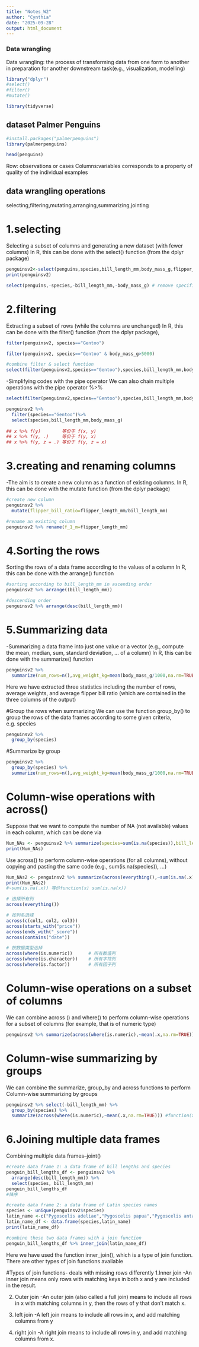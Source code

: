 ```yaml
---
title: "Notes_W2"
author: "Cynthia"
date: "2025-09-28"
output: html_document
---
```

### Data wrangling

Data wrangling: the process of transforming data from one form to another in preparation for another downstream task(e.g., visualization, modelling)


```r
library("dplyr")
#select()
#filter()
#mutate()
```

```r
library(tidyverse)
```

## dataset Palmer Penguins
```r
#install.packages("palmerpenguins")
library(palmerpenguins)
```

```r
head(penguins)
```

Row: observations or cases
Columns:variables corresponds to a property of quality of the individual examples

## data wrangling operations
selecting,filtering,mutating,arranging,summarizing,jointing


# 1.selecting
Selecting a subset of columns and generating a new dataset (with fewer columns)
In R, this can be done with the select() function (from the dplyr package)

```r
penguinsv2<-select(penguins,species,bill_length_mm,body_mass_g,flipper_length_mm)
print(penguinsv2)

select(penguins,-species,-bill_length_mm,-body_mass_g) # remove specific columns
```

# 2.filtering
Extracting a subset of rows (while the columns are unchanged)
In R, this can be done with the filter() function (from the dplyr package),

```r
filter(penguinsv2, species=="Gentoo")

filter(penguinsv2, species=="Gentoo" & body_mass_g>5000)
```
```r
#combine filter & select function
select(filter(penguinsv2,species=="Gentoo"),species,bill_length_mm,body_mass_g)
```
-Simplifying codes with the pipe operator
We can also chain multiple operations with the pipe operator %>%
```r
select(filter(penguinsv2,species=="Gentoo"),species,bill_length_mm,body_mass_g)

penguinsv2 %>%
  filter(species=="Gentoo")%>%
  select(species,bill_length_mm,body_mass_g)
 
## x %>% f(y)        等价于 f(x, y)
## x %>% f(y, .)     等价于 f(y, x)
## x %>% f(y, z = .) 等价于 f(y, z = x)
```

# 3.creating and renaming columns
-The aim is to create a new column as a function of existing columns.
In R, this can be done with the mutate function (from the dplyr package)

```r
#create new column
penguinsv2 %>%
  mutate(flipper_bill_ratio=flipper_length_mm/bill_length_mm)

#rename an existing column
penguinsv2 %>% rename(f_1_m=flipper_length_mm)
```

# 4.Sorting the rows
Sorting the rows of a data frame according to the values of a column
In R, this can be done with the arrange() function
```r
#sorting according to bill_length_mm in ascending order
penguinsv2 %>% arrange((bill_length_mm))

#descending order
penguinsv2 %>% arrange(desc(bill_length_mm)) 
```

# 5.Summarizing data
-Summarizing a data frame into just one value or a vector (e.g., compute the mean, median, sum, standard deviation, ... of a column)
In R, this can be done with the summarize() function

```r
penguinsv2 %>%
  summarize(num_rows=n(),avg_weight_kg=mean(body_mass_g/1000,na.rm=TRUE),avg_flipper_bill_ratio=mean(flipper_length_mm/bill_length_mm,na.rm=TRUE))
```
Here we have extracted three statistics including the number of rows, average weights, and average flipper bill ratio (which are contained in the three columns of the output)

#Group the rows when summarizing
We can use the function group_by() to group the rows of the data frames according to some given criteria, e.g. species
```r
penguinsv2 %>%
  group_by(species)
```

#Summarize by group
```r
penguinsv2 %>%
  group_by(species) %>%
  summarize(num_rows=n(),avg_weight_kg=mean(body_mass_g/1000,na.rm=TRUE),avg_flipper_bill_ratio=mean(flipper_length_mm/bill_length_mm,na.rm=TRUE))
```

# Column-wise operations with across()
Suppose that we want to compute the number of NA (not available) values in each column, which can be done via

```r
Num_NAs <- penguinsv2 %>% summarize(species=sum(is.na(species)),bill_length_mm=sum(is.na(bill_length_mm)),body_mass_g=sum(is.na(body_mass_g)),flipper_length_mm=sum(is.na(flipper_length_mm)))
print(Num_NAs)
```

Use across() to perform column-wise operations (for all columns), without copying and pasting the same code (e.g., sum(is.na(species)), ...)

```r
Num_NAs2 <- penguinsv2 %>% summarize(across(everything(),~sum(is.na(.x))))
print(Num_NAs2)
#~sum(is.na(.x)) 等价function(x) sum(is.na(x))
```
```r
# 选择所有列
across(everything())

# 按列名选择
across(c(col1, col2, col3))
across(starts_with("price"))
across(ends_with("_score"))
across(contains("date"))

# 按数据类型选择
across(where(is.numeric))      # 所有数值列
across(where(is.character))    # 所有字符列
across(where(is.factor))       # 所有因子列
```

# Column-wise operations on a subset of columns
We can combine across () and where() to perform column-wise operations for a subset of columns (for example, that is of numeric type)
```r
penguinsv2 %>% summarize(across(where(is.numeric),~mean(.x,na.rm=TRUE)))
```
# Column-wise summarizing by groups
We can combine the summarize, group_by and across functions to perform Column-wise summarizing by groups
```r
penguinsv2 %>% select(-bill_length_mm) %>%
  group_by(species) %>%
  summarize(across(where(is.numeric),~mean(.x,na.rm=TRUE))) #function(x){(mean(x, na.rm=TRUE))}
```

# 6.Joining multiple data frames
Combining multiple data frames--joint()

```r
#create data frame 1: a data frame of bill lengths and species
penguin_bill_lengths_df <- penguinsv2 %>%
  arrange(desc(bill_length_mm)) %>%
  select(species, bill_length_mm)
penguin_bill_lengths_df
#降序
```

```r
#create data frame 2: a data frame of Latin species names
species <- unique(penguinsv2$species)
latin_name <-c("Pygoscelis adeliae","Pygoscelis papua","Pygoscelis antarcticus")
latin_name_df <- data.frame(species,latin_name)
print(latin_name_df)
```

```r
#combine these two data frames with a join function
penguin_bill_lengths_df %>% inner_join(latin_name_df)
```
Here we have used the function inner_join(), which is a type of join function. There are other types of join functions available

#Types of join functions- deals with missing rows differently
1.Inner join 
  -An inner join means only rows with matching keys in both x and y are included in the result.

2. Outer join
  -An outer join (also called a full join) means to include all rows in x with matching columns in y, then the rows of y that don’t match x.

3. left join
  -A left join means to include all rows in x, and add matching columns from y
  
4. right join
  -A right join means to include all rows in y, and add matching columns from x.


